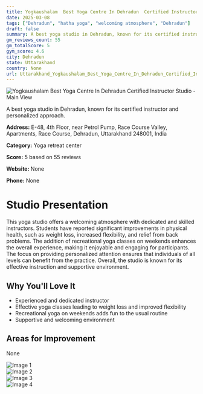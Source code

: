 ```yaml
---
title: Yogkaushalam  Best Yoga Centre In Dehradun  Certified Instructor  Studio
date: 2025-03-08
tags: ["Dehradun", "hatha yoga", "welcoming atmosphere", "Dehradun"]  
draft: false
summary: A best yoga studio in Dehradun, known for its certified instructor and personalized approach.
gm_reviews_count: 55
gm_totalScore: 5
gym_score: 4.6
city: Dehradun
state: Uttarakhand
country: None
url: Uttarakhand_Yogkaushalam_Best_Yoga_Centre_In_Dehradun_Certified_Instructor_Studio
---
```


<div className="aspect-[16/9] relative my-8">
  <img 
    src="https://lh5.googleusercontent.com/p/AF1QipPGQVi5xbZ3CXW5EIWoVD5hm-VBMEKZcjxlvuFS=w1920-h1080-k-no"
    alt="Yogkaushalam  Best Yoga Centre In Dehradun  Certified Instructor  Studio - Main View"
    className="object-cover absolute inset-0 w-full h-full rounded-lg"
  />
</div>

A best yoga studio in Dehradun, known for its certified instructor and personalized approach.

**Address:** E-48, 4th Floor, near Petrol Pump, Race Course Valley, Apartments, Race Course, Dehradun, Uttarakhand 248001, India

**Category:** Yoga retreat center

**Score:** 5 based on 55 reviews

**Website:** None

**Phone:** None

# Studio Presentation

This yoga studio offers a welcoming atmosphere with dedicated and skilled instructors. Students have reported significant improvements in physical health, such as weight loss, increased flexibility, and relief from back problems. The addition of recreational yoga classes on weekends enhances the overall experience, making it enjoyable and engaging for participants. The focus on providing personalized attention ensures that individuals of all levels can benefit from the practice. Overall, the studio is known for its effective instruction and supportive environment.


## Why You'll Love It

- Experienced and dedicated instructor
- Effective yoga classes leading to weight loss and improved flexibility
- Recreational yoga on weekends adds fun to the usual routine
- Supportive and welcoming environment

## Areas for Improvement

None

<div className="grid grid-cols-1 xl:grid-cols-2 gap-4 my-8">
<div className="aspect-[4/3] relative"><img src="https://lh3.googleusercontent.com/p/AF1QipP-g7FplXO6e7WcSGhekNM6-HAhFbVUqBopbYgi=w1920-h1080-k-no" alt="Image 1" className="object-cover absolute inset-0 w-full h-full rounded-lg" /></div>
<div className="aspect-[4/3] relative"><img src="https://lh5.googleusercontent.com/p/AF1QipOgGGlcT1oqyinvCh3R6yUfFPaWcRIRSeJCEjqE=w1920-h1080-k-no" alt="Image 2" className="object-cover absolute inset-0 w-full h-full rounded-lg" /></div>
<div className="aspect-[4/3] relative"><img src="https://lh5.googleusercontent.com/p/AF1QipMiJMPY8g83BxjAetlRCc6kdRBDCWNQp3okFObJ=w1920-h1080-k-no" alt="Image 3" className="object-cover absolute inset-0 w-full h-full rounded-lg" /></div>
<div className="aspect-[4/3] relative"><img src="https://lh5.googleusercontent.com/p/AF1QipNM22H28Say8Oz-q52tpHSK0VBNJqVpv7z9wm4E=w1920-h1080-k-no" alt="Image 4" className="object-cover absolute inset-0 w-full h-full rounded-lg" /></div>
</div>